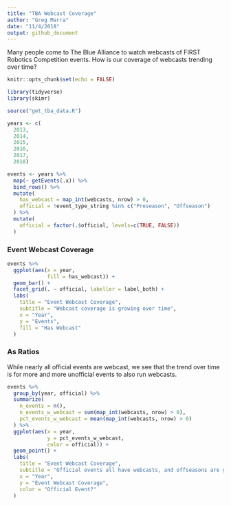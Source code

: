 ```yaml
---
title: "TBA Webcast Coverage"
author: "Greg Marra"
date: "11/4/2018"
output: github_document
---
```


Many people come to The Blue Alliance to watch webcasts of FIRST Robotics Competition events. How is our coverage of webcasts trending over time?

```r
knitr::opts_chunk$set(echo = FALSE)

library(tidyverse)
library(skimr)

source("get_tba_data.R")

years <- c(
  2013,
  2014,
  2015,
  2016, 
  2017, 
  2018)

events <- years %>%
  map(~ getEvents(.x)) %>%
  bind_rows() %>%
  mutate(
    has_webcast = map_int(webcasts, nrow) > 0,
    official = !event_type_string %in% c("Preseason", "Offseason")
  ) %>%
  mutate(
    official = factor(.$official, levels=c(TRUE, FALSE))
  )
```

### Event Webcast Coverage

```r
events %>%
  ggplot(aes(x = year,
             fill = has_webcast)) +
  geom_bar() +
  facet_grid(. ~ official, labeller = label_both) +
  labs(
    title = "Event Webcast Coverage",
    subtitle = "Webcast coverage is growing over time",
    x = "Year",
    y = "Events",
    fill = "Has Webcast"
  )
```

### As Ratios

While nearly all official events are webcast, we see that the trend over time is for more and more unofficial events to also run webcasts.

```r
events %>%
  group_by(year, official) %>%
  summarize(
    n_events = n(),
    n_events_w_webcast = sum(map_int(webcasts, nrow) > 0),
    pct_events_w_webcast = mean(map_int(webcasts, nrow) > 0)
  ) %>%
  ggplot(aes(x = year,
             y = pct_events_w_webcast,
             color = official)) +
  geom_point() +
  labs(
    title = "Event Webcast Coverage",
    subtitle = "Official events all have webcasts, and offseasons are growing in coverage",
    x = "Year",
    y = "Event Webcast Coverage",
    color = "Official Event?"
  )
```



